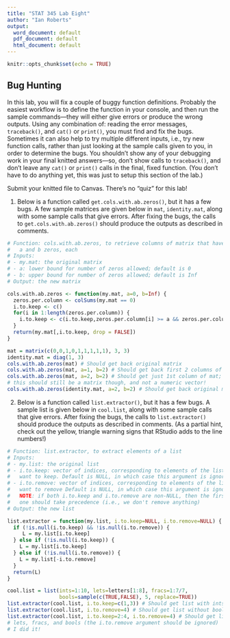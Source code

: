 ```yaml
---
title: "STAT 345 Lab Eight"
author: "Ian Roberts"
output:
  word_document: default
  pdf_document: default
  html_document: default
---
```



```r
knitr::opts_chunk$set(echo = TRUE)
```

## Bug Hunting

In this lab, you will fix a couple of buggy function definitions. Probably the easiest workflow is to define the function in your console, and then run the sample commands---they will either give errors or produce the wrong outputs. Using any combination of: reading the error messages, `traceback()`, and `cat()` or `print()`, you must find and fix the bugs. Sometimes it can also help to try multiple different inputs, i.e., try new function calls, rather than just looking at the sample calls given to you, in order to determine the bugs. You shouldn't show any of your debugging work in your final knitted answers---so, don't show calls to `traceback()`, and don't leave any `cat()` or `print()` calls in the final, fixed function. (You don't have to do anything yet, this was just to setup this section of the lab.)

Submit your knitted file to Canvas. There's no "quiz" for this lab!


1. Below is a function called `get.cols.with.ab.zeros()`, but it has a few bugs. A few sample matrices are given below in `mat`, `identity.mat`, along with some sample calls that give errors. After fixing the bugs, the calls to `get.cols.with.ab.zeros()` should produce the outputs as described in comments.

```r
# Function: cols.with.ab.zeros, to retrieve columns of matrix that have between
#   a and b zeros, each
# Inputs:
# - my.mat: the original matrix 
# - a: lower bound for number of zeros allowed; default is 0
# - b: upper bound for number of zeros allowed; default is Inf
# Output: the new matrix

cols.with.ab.zeros <- function(my.mat, a=0, b=Inf) {
  zeros.per.column <- colSums(my.mat == 0)
  i.to.keep <- c()
  for(i in 1:length(zeros.per.column)) {
    i.to.keep <- c(i.to.keep,zeros.per.column[i] >= a && zeros.per.column[i] <= b)
  }
  return(my.mat[,i.to.keep, drop = FALSE])
}

mat = matrix(c(0,0,1,0,1,1,1,1,1), 3, 3)
identity.mat = diag(1, 3)
cols.with.ab.zeros(mat) # Should get back original matrix
cols.with.ab.zeros(mat, a=1, b=2) # Should get back first 2 columns of mat
cols.with.ab.zeros(mat, a=2, b=2) # Should get just 1st column of mat; note
# this should still be a matrix though, and not a numeric vector!
cols.with.ab.zeros(identity.mat, a=2, b=2) # Should get back original matrix
```

2. Below is a function called `list.extractor()`, but it has a few bugs. A sample list is given below in `cool.list`, along with some sample calls that give errors. After fixing the bugs, the calls to `list.extractor()` should produce the outputs as described in comments. (As a partial hint, check out the yellow, triangle warning signs that RStudio adds to the line numbers!)

```r
# Function: list.extractor, to extract elements of a list
# Inputs:
# - my.list: the original list 
# - i.to.keep: vector of indices, corresponding to elements of the list we
#   want to keep. Default is NULL, in which case this argument is ignored
# - i.to.remove: vector of indices, corresponding to elements of the list we
#   want to remove Default is NULL, in which case this argument is ignored.
#   NOTE: if both i.to.keep and i.to.remove are non-NULL, then the first 
#   one should take precedence (i.e., we don't remove anything)
# Output: the new list

list.extractor = function(my.list, i.to.keep=NULL, i.to.remove=NULL) {
  if (!is.null(i.to.keep) && !is.null(i.to.remove)) {
     L = my.list[i.to.keep]
  } else if (!is.null(i.to.keep)) {
    L = my.list[i.to.keep]
  } else if (!is.null(i.to.remove)) {
    L = my.list[-i.to.remove]
  }
  return(L)
}

cool.list = list(ints=1:10, lets=letters[1:8], fracs=1:7/7,
                 bools=sample(c(TRUE,FALSE), 5, replace=TRUE))
list.extractor(cool.list, i.to.keep=c(1,3)) # Should get list with ints, fracs
list.extractor(cool.list, i.to.remove=4) # Should get list without bools
list.extractor(cool.list, i.to.keep=2:4, i.to.remove=4) # Should get list with
# lets, fracs, and bools (the i.to.remove argument should be ignored)
# I did it!
```